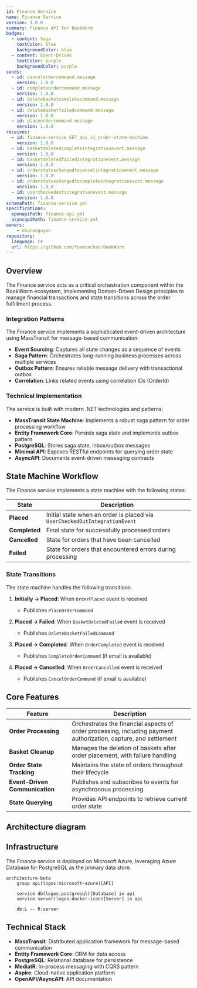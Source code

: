 ```yaml
---
id: Finance Service
name: Finance Service
version: 1.0.0
summary: Finance API for BookWorm
badges:
  - content: Saga
    textColor: blue
    backgroundColor: blue
  - content: Event-Driven
    textColor: purple
    backgroundColor: purple
sends:
  - id: cancelordercommand.message
    version: 1.0.0
  - id: completeordercommand.message
    version: 1.0.0
  - id: deletebasketcompletecommand.message
    version: 1.0.0
  - id: deletebasketfailedcommand.message
    version: 1.0.0
  - id: placeordercommand.message
    version: 1.0.0
receives:
  - id: finance-service_GET_api_v1_order-state-machine
    version: 1.0.0
  - id: basketdeletedcompleteintegrationevent.message
    version: 1.0.0
  - id: basketdeletedfailedintegrationevent.message
    version: 1.0.0
  - id: orderstatuschangedtocancelintegrationevent.message
    version: 1.0.0
  - id: orderstatuschangedtocompleteintegrationevent.message
    version: 1.0.0
  - id: usercheckedoutintegrationevent.message
    version: 1.0.0
schemaPath: finance-service.yml
specifications:
  openapiPath: finance-api.yml
  asyncapiPath: finance-service.yml
owners:
    - nhanxnguyen
repository:
  language: C#
  url: https://github.com/foxminchan/BookWorm
---
```


<Tiles >
    <Tile icon="DocumentIcon" href={`/docs/services/${frontmatter.id}/${frontmatter.version}/changelog`}  title="View the changelog" description="Want to know the history of this service? View the change logs" />
    <Tile icon="UserGroupIcon" href="/docs/users/nhanxnguyen" title="Contact the author" description="Any questions? Feel free to contact the owners" />
    <Tile icon="BoltIcon" href={`/visualiser/services/${frontmatter.id}/${frontmatter.version}`} title={`Sends ${frontmatter.sends.length} messages`} description="This service sends messages to downstream consumers" />
    <Tile icon="BoltIcon"  href={`/visualiser/services/${frontmatter.id}/${frontmatter.version}`} title={`Receives ${frontmatter.receives.length} messages`} description="This service receives messages from other services" />
</Tiles>

## Overview

The Finance service acts as a critical orchestration component within the BookWorm ecosystem, implementing Domain-Driven Design principles to manage financial transactions and state transitions across the order fulfillment process.

### Integration Patterns

The Finance service implements a sophisticated event-driven architecture using MassTransit for message-based communication:

- **Event Sourcing**: Captures all state changes as a sequence of events
- **Saga Pattern**: Orchestrates long-running business processes across multiple services
- **Outbox Pattern**: Ensures reliable message delivery with transactional outbox
- **Correlation**: Links related events using correlation IDs (OrderId)

### Technical Implementation

The service is built with modern .NET technologies and patterns:

- **MassTransit State Machine**: Implements a robust saga pattern for order processing workflow
- **Entity Framework Core**: Persists saga state and implements outbox pattern
- **PostgreSQL**: Stores saga state, inbox/outbox messages
- **Minimal API**: Exposes RESTful endpoints for querying order state
- **AsyncAPI**: Documents event-driven messaging contracts

## State Machine Workflow

The Finance service implements a state machine with the following states:

| State | Description |
|-------|-------------|
| **Placed** | Initial state when an order is placed via `UserCheckedOutIntegrationEvent` |
| **Completed** | Final state for successfully processed orders |
| **Cancelled** | State for orders that have been cancelled |
| **Failed** | State for orders that encountered errors during processing |

### State Transitions

The state machine handles the following transitions:

1. **Initially → Placed**: When `OrderPlaced` event is received
   - Publishes `PlaceOrderCommand`
   
2. **Placed → Failed**: When `BasketDeletedFailed` event is received
   - Publishes `DeleteBasketFailedCommand`
   
3. **Placed → Completed**: When `OrderCompleted` event is received
   - Publishes `CompleteOrderCommand` (if email is available)
   
4. **Placed → Cancelled**: When `OrderCancelled` event is received
   - Publishes `CancelOrderCommand` (if email is available)

## Core Features

| Feature | Description |
|---------|-------------|
| **Order Processing** | Orchestrates the financial aspects of order processing, including payment authorization, capture, and settlement |
| **Basket Cleanup** | Manages the deletion of baskets after order placement, with failure handling |
| **Order State Tracking** | Maintains the state of orders throughout their lifecycle |
| **Event-Driven Communication** | Publishes and subscribes to events for asynchronous processing |
| **State Querying** | Provides API endpoints to retrieve current order state |

## Architecture diagram

<NodeGraph />

## Infrastructure

The Finance service is deployed on Microsoft Azure, leveraging Azure Database for PostgreSQL as the primary data store.

```mermaid
architecture-beta
    group api(logos:microsoft-azure)[API]

    service db(logos:postgresql)[Database] in api
    service server(logos:docker-icon)[Server] in api

    db:L -- R:server
```

## Technical Stack

- **MassTransit**: Distributed application framework for message-based communication
- **Entity Framework Core**: ORM for data access
- **PostgreSQL**: Relational database for persistence
- **MediatR**: In-process messaging with CQRS pattern
- **Aspire**: Cloud-native application platform
- **OpenAPI/AsyncAPI**: API documentation
